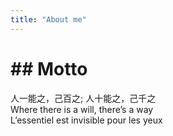 ```yaml
---
title: "About me"
---
```

## Motto
====

人一能之，己百之; 人十能之，己千之<br>
Where there is a will, there's a way<br>
L'essentiel est invisible pour les yeux